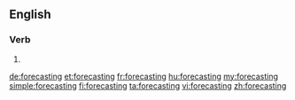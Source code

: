 ==English==

===Verb===
{{head|en}}

# {{present participle of|forecast}}

[[de:forecasting]]
[[et:forecasting]]
[[fr:forecasting]]
[[hu:forecasting]]
[[my:forecasting]]
[[simple:forecasting]]
[[fi:forecasting]]
[[ta:forecasting]]
[[vi:forecasting]]
[[zh:forecasting]]